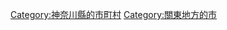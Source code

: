 {{Commonscat|Zama, Kanagawa}}
{{Catmore}}

{{DEFAULTSORT:Zama-shi}}
[[Category:神奈川縣的市町村|Category:神奈川縣的市町村]]
[[Category:關東地方的市|Category:關東地方的市]]